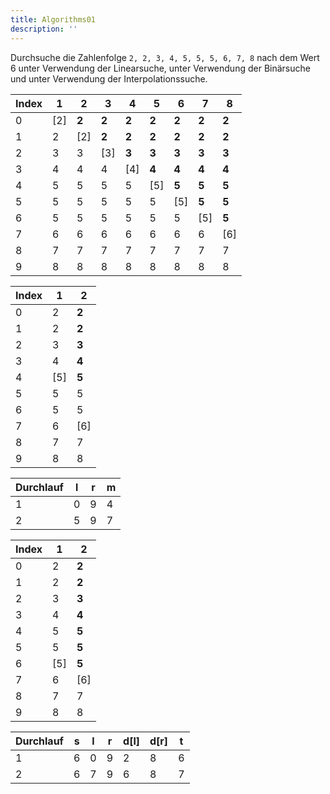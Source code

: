 ```yaml
---
title: Algorithms01
description: ''
---
```



Durchsuche die Zahlenfolge `2, 2, 3, 4, 5, 5, 5, 6, 7, 8` nach dem Wert 6 unter
Verwendung der Linearsuche, unter Verwendung der Binärsuche und unter Verwendung
der Interpolationssuche.

<Tabs>
  <TabItem value="a" label="-" default>

  </TabItem>
  <TabItem value="b" label="Linearsuche">

| Index | 1   | 2     | 3     | 4     | 5     | 6     | 7     | 8     |
| ----- | --- | ----- | ----- | ----- | ----- | ----- | ----- | ----- |
| 0     | [2] | **2** | **2** | **2** | **2** | **2** | **2** | **2** |
| 1     | 2   | [2]   | **2** | **2** | **2** | **2** | **2** | **2** |
| 2     | 3   | 3     | [3]   | **3** | **3** | **3** | **3** | **3** |
| 3     | 4   | 4     | 4     | [4]   | **4** | **4** | **4** | **4** |
| 4     | 5   | 5     | 5     | 5     | [5]   | **5** | **5** | **5** |
| 5     | 5   | 5     | 5     | 5     | 5     | [5]   | **5** | **5** |
| 6     | 5   | 5     | 5     | 5     | 5     | 5     | [5]   | **5** |
| 7     | 6   | 6     | 6     | 6     | 6     | 6     | 6     | [6]   |
| 8     | 7   | 7     | 7     | 7     | 7     | 7     | 7     | 7     |
| 9     | 8   | 8     | 8     | 8     | 8     | 8     | 8     | 8     |

  </TabItem>
  <TabItem value="c" label="Binärsuche">

| Index | 1   | 2     |
| ----- | --- | ----- |
| 0     | 2   | **2** |
| 1     | 2   | **2** |
| 2     | 3   | **3** |
| 3     | 4   | **4** |
| 4     | [5] | **5** |
| 5     | 5   | 5     |
| 6     | 5   | 5     |
| 7     | 6   | [6]   |
| 8     | 7   | 7     |
| 9     | 8   | 8     |

| Durchlauf | l   | r   | m   |
| --------- | --- | --- | --- |
| 1         | 0   | 9   | 4   |
| 2         | 5   | 9   | 7   |

  </TabItem>
  <TabItem value="d" label="Interpolationssuche">

| Index | 1   | 2     |
| ----- | --- | ----- |
| 0     | 2   | **2** |
| 1     | 2   | **2** |
| 2     | 3   | **3** |
| 3     | 4   | **4** |
| 4     | 5   | **5** |
| 5     | 5   | **5** |
| 6     | [5] | **5** |
| 7     | 6   | [6]   |
| 8     | 7   | 7     |
| 9     | 8   | 8     |

| Durchlauf | s   | l   | r   | d[l] | d[r] | t   |
| --------- | --- | --- | --- | ---- | ---- | --- |
| 1         | 6   | 0   | 9   | 2    | 8    | 6   |
| 2         | 6   | 7   | 9   | 6    | 8    | 7   |

  </TabItem>
</Tabs>

